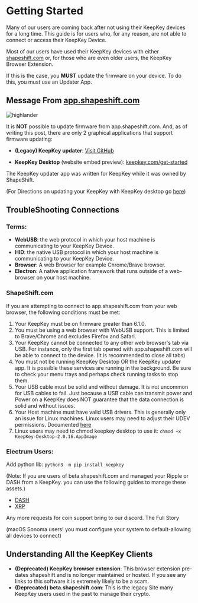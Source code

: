 

# Getting Started

Many of our users are coming back after not using their KeepKey devices for a long time. This guide is for users who, for any reason, are not able to connect or access their KeepKey Device.

Most of our users have used their KeepKey devices with either [shapeshift.com](https://shapeshift.com) or, for those who are even older users, the KeepKey Browser Extension.

If this is the case, you **MUST** update the firmware on your device. To do this, you must use an Updater App.

## Message From [app.shapeshift.com](https://app.shapeshift.com)

![highlander](https://miro.medium.com/v2/resize:fit:640/format:webp/1*MNV7K8GaTjsRgL8rZ1iW-w.png)

It is **NOT** possible to update firmware from app.shapeshift.com. And, as of writing this post, there are only 2 graphical applications that support firmware updating:

- **(Legacy) KeepKey updater**: [Visit GitHub](https://github.com/keepkey/keepkey-updater)

- **KeepKey Desktop** (website embed preview): [keepkey.com/get-started](https://keepkey.com/get-started)

The KeepKey updater app was written for KeepKey while it was owned by ShapeShift.

(For Directions on updating your KeepKey with KeepKey desktop go [here](https://keepkey.com/get-started))

## TroubleShooting Connections

### Terms:

- **WebUSB**: the web protocol in which your host machine is communicating to your KeepKey Device.
- **HID**: the native USB protocol in which your host machine is communicating to your KeepKey Device.
- **Browser**: A web Browser for example Chrome/Brave browser.
- **Electron**: A native application framework that runs outside of a web-browser on your host machine.

### ShapeShift.com

If you are attempting to connect to app.shapeshift.com from your web browser, the following conditions must be met:

1. Your KeepKey must be on firmware greater than 6.1.0.
2. You must be using a web browser with WebUSB support. This is limited to Brave/Chrome and excludes Firefox and Safari.
3. Your KeepKey cannot be connected to any other web browser's tab via USB. For instance, only the first tab opened with app.shapeshift.com will be able to connect to the device. (It is recommended to close all tabs)
4. You must not be running KeepKey Desktop OR the KeepKey updater app. It is possible these services are running in the background. Be sure to check your menu trays and perhaps check running tasks to stop them.
5. Your USB cable must be solid and without damage. It is not uncommon for USB cables to fail. Just because a USB cable can transmit power and Power on a KeepKey does NOT guarantee that the data connection is solid and without issues.
6. Your Host machine must have valid USB drivers. This is generally only an issue for Linux machines. Linux users may need to adjust their UDEV permissions. Documented [here](https://support.shapeshift.com/hc/en-us)
7. Linux users may need to chmod keepkey desktop to use it: `chmod +x KeepKey-Desktop-2.0.16.AppImage`

### Electrum Users:

Add python lib: `python3 -m pip install keepkey`

(Note: If you are users of beta.shapeshift.com and managed your Ripple or DASH from a KeepKey. you can use the following guides to manage these assets.)

- [DASH](https://support.shapeshift.com/hc/en-us/articles/360009219260-Dash-DASH-)
- [XRP](https://support.shapeshift.com/hc/en-us/articles/360009220000-Ripple-XRP-)

Any more requests for coin support bring to our discord. The Full Story

(macOS Sonoma users! you must configure your system to default-allowing all devices to connect)

## Understanding All the KeepKey Clients

- **(Deprecated) KeepKey browser extension**: This browser extension pre-dates shapeshift and is no longer maintained or hosted. If you see any links to this software it is extremely likely to be a scam.
- **(Deprecated) beta.shapeshift.com**: This is the legacy Site many KeepKey users used in the past to manage their crypto.
